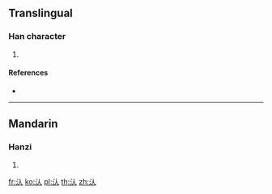 ==Translingual==

===Han character===
{{Han char|rn=85|rad=水|as=02|sn=5|four=|canj=EO}}

# {{defn|Han|sort=水02}}

====References====
* {{Han ref|kx=0604.070|dkj=17108|hdz=31548.070|uh=6C44|ud=27716}}

----

==Mandarin==

===Hanzi===
{{cmn-hanzi|pin=[[hàn]] ([[han4]]), [[zè]] ([[ze4]])|wg=han<sup>4</sup>, tse<sup>4</sup>}}

# {{defn|lang=cmn|sort=水02}}

[[fr:汄]]
[[ko:汄]]
[[pl:汄]]
[[th:汄]]
[[zh:汄]]